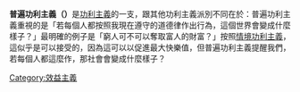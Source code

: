 '''普遍功利主義（{{lang-en|general-Utilitarianism}}）'''是[[功利主義|功利主義]]的一支，跟其他功利主義派別不同在於：普遍功利主義重視的是「若每個人都按照我現在遵守的道德律作出行為，這個世界會變成什麼樣子？」最明確的例子是「窮人可不可以奪取富人的財富？」按照[[情境功利主義|情境功利主義]]，這似乎是可以接受的，因為這可以以促進最大快樂值，但普遍功利主義提醒我們，若每個人都這麼作，那社會會變成什麼樣子？
[[Category:效益主義|Category:效益主義]]